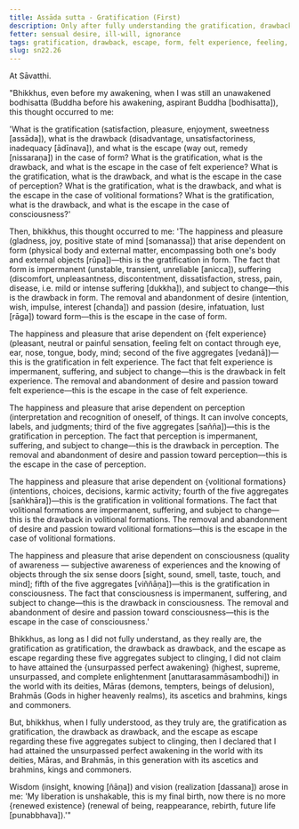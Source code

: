 ```yaml
---
title: Assāda sutta - Gratification (First)
description: Only after fully understanding the gratification, drawback, and escape in the case of form, felt experience, perception, volitional formations, and consciousness, the Buddha declared that he had attained the unsurpassed perfect awakening.
fetter: sensual desire, ill-will, ignorance
tags: gratification, drawback, escape, form, felt experience, feeling, perception, volitional formations, consciousness, sensual desire, ill-will, ignorance, awakening, impermanence, suffering, sn, sn22-34, sn22
slug: sn22.26
---
```


At Sāvatthi.

"Bhikkhus, even before my awakening, when I was still an unawakened bodhisatta (Buddha before his awakening, aspirant Buddha [bodhisatta]), this thought occurred to me:

'What is the gratification (satisfaction, pleasure, enjoyment, sweetness [assāda]), what is the drawback (disadvantage, unsatisfactoriness, inadequacy [ādīnava]), and what is the escape (way out, remedy [nissaraṇa]) in the case of form?
What is the gratification, what is the drawback, and what is the escape in the case of felt experience?
What is the gratification, what is the drawback, and what is the escape in the case of perception?
What is the gratification, what is the drawback, and what is the escape in the case of volitional formations?
What is the gratification, what is the drawback, and what is the escape in the case of consciousness?'

Then, bhikkhus, this thought occurred to me: 'The happiness and pleasure (gladness, joy, positive state of mind [somanassa]) that arise dependent on form (physical body and external matter, encompassing both one's body and external objects [rūpa])—this is the gratification in form. The fact that form is impermanent (unstable, transient, unreliable [anicca]), suffering (discomfort, unpleasantness, discontentment, dissatisfaction, stress, pain, disease, i.e. mild or intense suffering [dukkha]), and subject to change—this is the drawback in form. The removal and abandonment of desire (intention, wish, impulse, interest [chanda]) and passion (desire, infatuation, lust [rāga]) toward form—this is the escape in the case of form.

The happiness and pleasure that arise dependent on \{felt experience} (pleasant, neutral or painful sensation, feeling felt on contact through eye, ear, nose, tongue, body, mind; second of the five aggregates [vedanā])—this is the gratification in felt experience. The fact that felt experience is impermanent, suffering, and subject to change—this is the drawback in felt experience. The removal and abandonment of desire and passion toward felt experience—this is the escape in the case of felt experience.

The happiness and pleasure that arise dependent on perception (interpretation and recognition of oneself, of things. It can involve concepts, labels, and judgments; third of the five aggregates [sañña])—this is the gratification in perception. The fact that perception is impermanent, suffering, and subject to change—this is the drawback in perception. The removal and abandonment of desire and passion toward perception—this is the escape in the case of perception.

The happiness and pleasure that arise dependent on \{volitional formations} (intentions, choices, decisions, karmic activity; fourth of the five aggregates [saṅkhāra])—this is the gratification in volitional formations. The fact that volitional formations are impermanent, suffering, and subject to change—this is the drawback in volitional formations. The removal and abandonment of desire and passion toward volitional formations—this is the escape in the case of volitional formations.

The happiness and pleasure that arise dependent on consciousness (quality of awareness — subjective awareness of experiences and the knowing of objects through the six sense doors [sight, sound, smell, taste, touch, and mind]; fifth of the five aggregates [viññāṇa])—this is the gratification in consciousness. The fact that consciousness is impermanent, suffering, and subject to change—this is the drawback in consciousness. The removal and abandonment of desire and passion toward consciousness—this is the escape in the case of consciousness.'

Bhikkhus, as long as I did not fully understand, as they really are, the gratification as gratification, the drawback as drawback, and the escape as escape regarding these five aggregates subject to clinging, I did not claim to have attained the \{unsurpassed perfect awakening} (highest, supreme, unsurpassed, and complete enlightenment [anuttarasammāsambodhi]) in the world with its deities, Māras (demons, tempters, beings of delusion), Brahmās (Gods in higher heavenly realms), its ascetics and brahmins, kings and commoners.

But, bhikkhus, when I fully understood, as they truly are, the gratification as gratification, the drawback as drawback, and the escape as escape regarding these five aggregates subject to clinging, then I declared that I had attained the unsurpassed perfect awakening in the world with its deities, Māras, and Brahmās, in this generation with its ascetics and brahmins, kings and commoners.

Wisdom (insight, knowing [ñāṇa]) and vision (realization [dassana]) arose in me: 'My liberation is unshakable, this is my final birth, now there is no more \{renewed existence} (renewal of being, reappearance, rebirth, future life [punabbhava]).'"